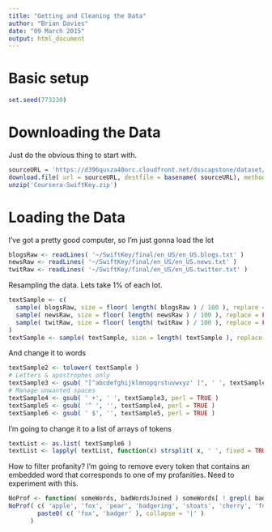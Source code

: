 ```yaml
---
title: "Getting and Cleaning the Data"
author: "Brian Davies"
date: "09 March 2015"
output: html_document
---
```


# Basic setup

```r
set.seed(773230)
```

# Downloading the Data

Just do the obvious thing to start with.

```r
sourceURL = 'https://d396qusza40orc.cloudfront.net/dsscapstone/dataset/Coursera-SwiftKey.zip'
download.file( url = sourceURL, destfile = basename( sourceURL), method = 'curl' )
unzip('Coursera-SwiftKey.zip')
```

# Loading the Data

I've got a pretty good computer, so I'm just gonna load the lot

```r
blogsRaw <- readLines( '~/SwiftKey/final/en_US/en_US.blogs.txt' )
newsRaw <- readLines( '~/SwiftKey/final/en_US/en_US.news.txt' )
twitRaw <- readLines( '~/SwiftKey/final/en_US/en_US.twitter.txt' )
```

Resampling the data. Lets take 1% of each lot.

```r
textSample <- c(
  sample( blogsRaw, size = floor( length( blogsRaw ) / 100 ), replace = FALSE ),
  sample( newsRaw, size = floor( length( newsRaw ) / 100 ), replace = FALSE ),
  sample( twitRaw, size = floor( length( twitRaw ) / 100 ), replace = FALSE )
)
textSample <- sample( textSample, size = length( textSample ), replace = FALSE )
```

And change it to words

```r
textSample2 <- tolower( textSample )
# Letters & apostrophes only
textSample3 <- gsub( "[^abcdefghijklmnopqrstuvwxyz' ]", ' ', textSample2, perl = TRUE )
# Manage unwanted spaces
textSample4 <- gsub( ' +', ' ', textSample3, perl = TRUE )
textSample5 <- gsub( '^ ', '', textSample4, perl = TRUE )
textSample6 <- gsub( ' $', '', textSample5, perl = TRUE )
```

I'm going to change it to a list of arrays of tokens

```r
textList <- as.list( textSample6 )
textList <- lapply( textList, function(x) strsplit( x, ' ', fixed = TRUE ) )
```

How to filter profanity? I'm going to remove every token that contains an embedded word that corresponds
to one of my profanities. Need to experiment with this.

```r
NoProf <- function( someWords, badWordsJoined ) someWords[ ! grepl( badWordsJoined, someWords, perl = TRUE ) ]
NoProf( c( 'apple', 'fox', 'pear', 'badgering', 'stoats', 'cherry', 'foxy', 'arcticfox' ),
        paste0( c( 'fox', 'badger' ), collapse = '|' )
      )
```
